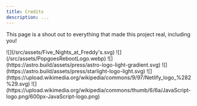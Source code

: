 ```yaml
---
title: Credits
description: ...
---
```



This page is a shout out to everything that made this project real, including you!

<CardGrid>
  <Card title="Five Nights at Freddy's">
    ![](/src/assets/Five_Nights_at_Freddy's.svg)
  </Card>
   <Card title="POPGOES">
    ![](/src/assets/PopgoesRebootLogo.webp)
  </Card>
  <Card title="Astro">
    ![](https://astro.build/assets/press/astro-logo-light-gradient.svg)
  </Card>
  <Card title="Starlight">
    ![](https://astro.build/assets/press/starlight-logo-light.svg)
  </Card>
  <Card title="Netlify">
    ![](https://upload.wikimedia.org/wikipedia/commons/9/97/Netlify_logo_%282%29.svg)
  </Card>
  <Card title="JavaScript">
    ![](https://upload.wikimedia.org/wikipedia/commons/thumb/6/6a/JavaScript-logo.png/600px-JavaScript-logo.png)
  </Card>
</CardGrid>